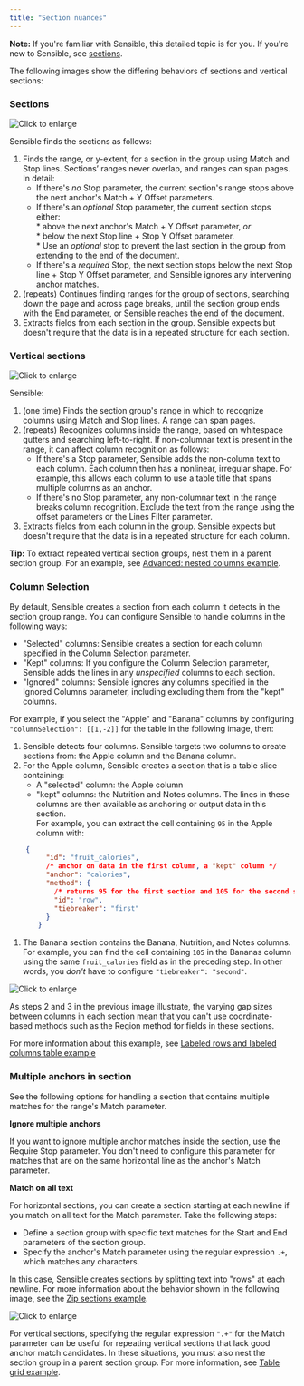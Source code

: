 ```yaml
---
title: "Section nuances"
---
```


**Note:** If you're familiar with Sensible, this detailed topic is for you. If you're new to Sensible, see [sections](/senseml-reference/sections/index).

The following images show the differing behaviors of sections and vertical sections:

### Sections

![Click to enlarge](/images/sections_concept_horizontal.png)

Sensible finds the sections as follows:

1. Finds the range, or y-extent, for a section in the group using Match and Stop lines. Sections’ ranges never overlap, and ranges can span pages. In detail:  
   * If there's _no_ Stop parameter, the current section's range stops above the next anchor's Match + Y Offset parameters.  
   * If there's an _optional_ Stop parameter, the current section stops either:  
         * above the next anchor's Match + Y Offset parameter, _or_  
         * below the next Stop line + Stop Y Offset parameter.  
         * Use an _optional_ stop to prevent the last section in the group from extending to the end of the document.  
   * If there's a _required_ Stop, the next section stops below the next Stop line + Stop Y Offset parameter, and Sensible ignores any intervening anchor matches.
2. (repeats) Continues finding ranges for the group of sections, searching down the page and across page breaks, until the section group ends with the End parameter, or Sensible reaches the end of the document.
3. Extracts fields from each section in the group. Sensible expects but doesn't require that the data is in a repeated structure for each section.

### Vertical sections

![Click to enlarge](/images/sections_concept_vertical.png)

Sensible:

1. (one time) Finds the section group's range in which to recognize columns using Match and Stop lines. A range can span pages.
2. (repeats) Recognizes columns inside the range, based on whitespace gutters and searching left-to-right. If non-columnar text is present in the range, it can affect column recognition as follows:  
   * If there's a Stop parameter, Sensible adds the non-column text to each column. Each column then has a nonlinear, irregular shape. For example, this allows each column to use a table title that spans multiple columns as an anchor.  
   * If there's no Stop parameter, any non-columnar text in the range breaks column recognition. Exclude the text from the range using the offset parameters or the Lines Filter parameter.
3. Extracts fields from each column in the group. Sensible expects but doesn't require that the data is in a repeated structure for each column.

**Tip:** To extract repeated vertical section groups, nest them in a parent section group. For an example, see [Advanced: nested columns example](/senseml-reference/sections/sections-example-nested-columns).

### Column Selection

By default, Sensible creates a section from each column it detects in the section group range. You can configure Sensible to handle columns in the following ways:

* "Selected" columns: Sensible creates a section for each column specified in the Column Selection parameter.
* "Kept" columns: If you configure the Column Selection parameter, Sensible adds the lines in any _unspecified_ columns to each section.
* "Ignored" columns: Sensible ignores any columns specified in the Ignored Columns parameter, including excluding them from the "kept" columns.

For example, if you select the "Apple" and "Banana" columns by configuring `"columnSelection": [[1,-2]]` for the table in the following image, then:

1. Sensible detects four columns. Sensible targets two columns to create sections from: the Apple column and the Banana column.
2. For the Apple column, Sensible creates a section that is a table slice containing:  
   * A "selected" column: the Apple column  
   * "kept" columns: the Nutrition and Notes columns. The lines in these columns are then available as anchoring or output data in this section.  
   For example, you can extract the cell containing `95` in the Apple column with:



```JSON JSON
    {
         "id": "fruit_calories",
         /* anchor on data in the first column, a "kept" column */
         "anchor": "calories",
         "method": {
           /* returns 95 for the first section and 105 for the second section */  
           "id": "row",
           "tiebreaker": "first"
         }
       }
```
1. The Banana section contains the Banana, Nutrition, and Notes columns. For example, you can find the cell containing `105` in the Bananas column using the same `fruit_calories` field as in the preceding step. In other words, you _don't_ have to configure `"tiebreaker": "second"`.

![Click to enlarge](/images/vertical_section_column_selection.png)

As steps 2 and 3 in the previous image illustrate, the varying gap sizes between columns in each section mean that you can't use coordinate-based methods such as the Region method for fields in these sections.

For more information about this example, see [Labeled rows and labeled columns table example](/senseml-reference/sections/sections-example-labeled-rows)

### Multiple anchors in section

See the following options for handling a section that contains multiple matches for the range's Match parameter.

**Ignore multiple anchors**

If you want to ignore multiple anchor matches inside the section, use the Require Stop parameter. You don't need to configure this parameter for matches that are on the same horizontal line as the anchor's Match parameter.

**Match on all text**

For horizontal sections, you can create a section starting at each newline if you match on all text for the Match parameter. Take the following steps:

* Define a section group with specific text matches for the Start and End parameters of the section group.
* Specify the anchor's Match parameter using the regular expression `.+`, which matches any characters.

In this case, Sensible creates sections by splitting text into "rows" at each newline. For more information about the behavior shown in the following image, see the [Zip sections example](/senseml-reference/sections/sections-example-zip).

![Click to enlarge](/images/sections_match_all_anchors.png)

For vertical sections, specifying the regular expression `".+"` for the Match parameter can be useful for repeating vertical sections that lack good anchor match candidates. In these situations, you must also nest the section group in a parent section group. For more information, see [Table grid example](/senseml-reference/sections/sections-example-table-grid).